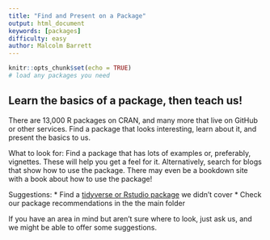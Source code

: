 ```yaml
---
title: "Find and Present on a Package"
output: html_document
keywords: [packages]
difficulty: easy
author: Malcolm Barrett
---
```


```r
knitr::opts_chunk$set(echo = TRUE)
# load any packages you need
```

## Learn the basics of a package, then teach us!

There are 13,000 R packages on CRAN, and many more that live on GitHub or other services. Find a package that looks interesting, learn about it, and present the basics to us. 

What to look for: Find a package that has lots of examples or, preferably, vignettes. These will help you get a feel for it. Alternatively, search for blogs that show how to use the package. There may even be a bookdown site with a book about how to use the package!

Suggestions:
* Find a [tidyverse or Rstudio package](https://www.rstudio.com/products/rpackages/) we didn't cover
* Check our package recommendations in the the main folder

If you have an area in mind but aren't sure where to look, just ask us, and we might be able to offer some suggestions.
